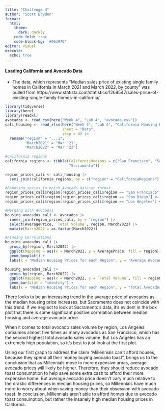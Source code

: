 ```yaml
---
title: "Challenge 4"
author: "Scott Brydon"
format: 
  html: 
    theme:
      dark: darkly
    code-fold: true
    code-block-bg: '#063970'
editor: visual
execute:
  echo: true
---
```


#### Loading California and Avocado Data

-   The data, which represents "Median sales price of existing single family homes in California in March 2021 and March 2022, by county" was pulled from https://www.statista.com/statistics/1268547/sales-price-of-existing-single-family-homes-in-california/.

```r
library(tidyverse)
library(here)
library(readxl)
avocados <- read_csv(here("Week 4", "Lab 4", "avocado.csv"))
cali_housing <- read_xlsx(here("Week 4", "Lab 4", "California Housing Prices.xlsx"),
                          sheet = "Data",
                          skip = 4) |> 
  rename("region" = "...1",
         "March2021" = "Mar '21",
         "March2022" = "Mar '22")
  
#California regions
california_regions <- tibble(CaliforniaRegions = c("San Francisco", "San Diego", "Los Angeles",
                             "Sacramento"))

region_prices_cali <- cali_housing |> 
  semi_join(california_regions, by = c("region" = "CaliforniaRegions"))

#Removing spaces to match Avocado dataset format
region_prices_cali$region[region_prices_cali$region == "San Francisco"] <- "SanFrancisco"
region_prices_cali$region[region_prices_cali$region == "San Diego"] <- "SanDiego"
region_prices_cali$region[region_prices_cali$region == "Los Angeles"] <- "LosAngeles"

```

```r
#Merging with Avocados
housing_avocados_cali <- avocados |> 
  inner_join(region_prices_cali, by = "region") |> 
  select(AveragePrice, `Total Volume`, region, March2022) |> 
  mutate(March2022 = as.factor(March2022))
```

```r
#Finding Correlations
housing_avocados_cali |> 
  group_by(region, March2022) |> 
  ggplot(mapping = aes(x = March2022, y = AveragePrice, fill = region)) +
  geom_boxplot() +
  labs(x = "Median Housing Prices for each Region", y = "Average Avocado Price")

housing_avocados_cali |> 
  group_by(region, March2022) |> 
  ggplot(mapping = aes(x = March2022, y = `Total Volume`, fill = region)) +
  geom_bar(stat = "identity") +
  labs(x = "Median Housing Prices for each Region", y = "Total Avocados Purhcased")
```

There looks to be an increasing trend in the average price of avocados as the median housing price increases, but Sacramento does not coincide with this trend. If we neglect to look at Sacramento's data, it's evident in the box plot that there is some significant positive correlation between median housing and average avocado price.

When it comes to total avocado sales volume by region, Los Angeles consumes almost five times as many avocados as San Francisco, which has the second highest total avocado sales volume. But Los Angeles has an extremely high population, so it's best to just look at the first plot.

Using our first graph to address the claim "Millennials can\'t afford houses, because they spend all their money buying avocado toast", brings us to the conclusion that as Millennials move to more expensive areas, average avocado prices will likely be higher. Therefore, they should reduce avocado toast consumption to help save some extra cash to afford their more expensive home. But average avocado price doesn't vary much relative to the drastic differences in median housing prices, so Millennials have much more to worry about when saving money than their obsession with avocado toast. In conclusion, Millennials aren't able to afford homes due to avocado toast consumption, but rather the insanely high median housing prices in California.
